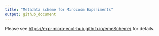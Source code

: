 ```yaml
---
title: "Metadata scheme for Mirocosm Experiments"
output: github_document
---
```


<!-- README.md is generated from README.Rmd. Please edit that file -->

Please see [https://exp-micro-ecol-hub.github.io/emeScheme/](https://exp-micro-ecol-hub.github.io/emeScheme/) for details.
